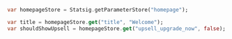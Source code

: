 ```dart
var homepageStore = Statsig.getParameterStore("homepage");

var title = homepageStore.get("title", "Welcome");
var shouldShowUpsell = homepageStore.get("upsell_upgrade_now", false);
```
